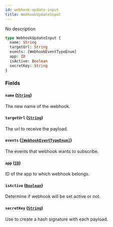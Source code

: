 ```yaml
---
id: webhook-update-input
title: WebhookUpdateInput
---
```


No description

```graphql
type WebhookUpdateInput {
  name: String
  targetUrl: String
  events: [WebhookEventTypeEnum]
  app: ID
  isActive: Boolean
  secretKey: String
}
```

### Fields

#### `name` ([`String`](/developer/api-reference/scalars/string))

The new name of the webhook.

#### `targetUrl` ([`String`](/developer/api-reference/scalars/string))

The url to receive the payload.

#### `events` ([`[WebhookEventTypeEnum]`](/developer/api-reference/enums/webhook-event-type-enum))

The events that webhook wants to subscribe.

#### `app` ([`ID`](/developer/api-reference/scalars/id))

ID of the app to which webhook belongs.

#### `isActive` ([`Boolean`](/developer/api-reference/scalars/boolean))

Determine if webhook will be set active or not.

#### `secretKey` ([`String`](/developer/api-reference/scalars/string))

Use to create a hash signature with each payload.
